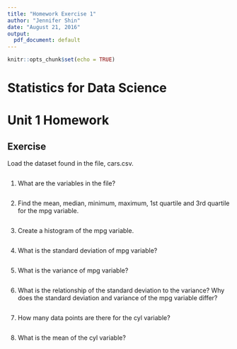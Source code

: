 ```yaml
---
title: "Homework Exercise 1"
author: "Jennifer Shin"
date: "August 21, 2016"
output:
  pdf_document: default
---
```


```r
knitr::opts_chunk$set(echo = TRUE)
```

Statistics for Data Science
========================================================
Unit 1 Homework
========================================================


## Exercise

Load the dataset found in the file, cars.csv.

```r

```


1. What are the variables in the file?
```r

```


2. Find the mean, median, minimum, maximum, 1st quartile and 3rd quartile for the mpg variable.
```r

```


3. Create a histogram of the mpg variable. 
```r

```


4. What is the standard deviation of mpg variable?
```r

```


5. What is the variance of mpg variable?
```r

```

6. What is the relationship of the standard deviation to the variance? Why does the standard deviation and variance of the mpg variable differ? 
```r

```


7. How many data points are there for the cyl variable? 
```r

```

8. What is the mean of the cyl variable?
```r

```



